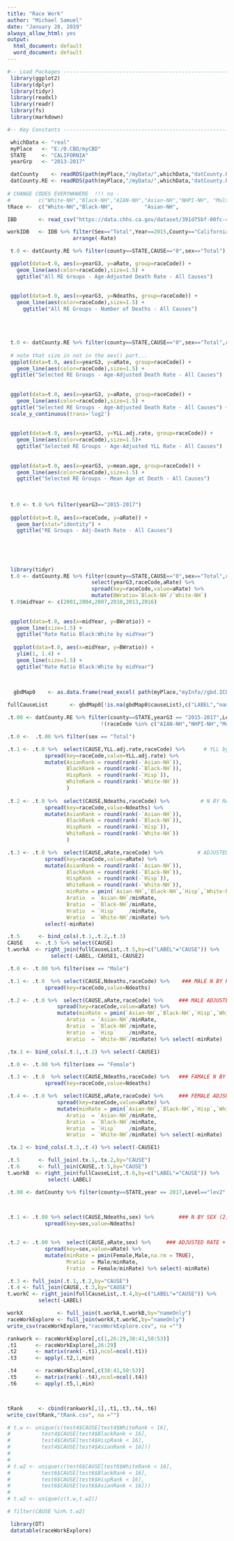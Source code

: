```yaml
---
title: "Race Work"
author: "Michael Samuel"
date: "January 28, 2019"
always_allow_html: yes
output:
  html_document: default
  word_document: default
---
```

```r

#-- Load Packages ------------------------------------------------------------
 library(ggplot2)
 library(dplyr)
 library(tidyr)
 library(readxl)
 library(readr) 
 library(fs)
 library(markdown)

#-- Key Constants -----------------------------------------------------------

 whichData <- "real"
 myPlace   <- "E:/0.CBD/myCBD"
 STATE     <- "CALIFORNIA"
 yearGrp   <- "2013-2017"

 datCounty    <- readRDS(path(myPlace,"/myData/",whichData,"datCounty.RDS"))
 datCounty.RE <- readRDS(path(myPlace,"/myData/",whichData,"datCounty.RE.RDS"))
 
# CHANGE CODES EVERYWHWERE  !!! no -
#         c("White-NH","Black-NH","AIAN-NH","Asian-NH","NHPI-NH", "Multi-NH","Hisp")
tRace <-  c("White-NH","Black-NH",          "Asian-NH",                      "Hisp")

```



```r

IBD       <- read_csv("https://data.chhs.ca.gov/dataset/391d75bf-00fc-4fd7-b00d-9bd16bbe01c0/resource/741f25e1-db50-436a-a6a9-7b840176edbf/download/infectious-disease-cases-by-county-year-and-sex.csv")

workIDB   <- IDB %>% filter(Sex=="Total",Year==2015,County=="California") %>%
                     arrange(-Rate)


```





```r

 t.0 <- datCounty.RE %>% filter(county==STATE,CAUSE=="0",sex=="Total")

 ggplot(data=t.0, aes(x=yearG3, y=aRate, group=raceCode)) +
   geom_line(aes(color=raceCode),size=1.5) +
   ggtitle("All RE Groups - Age-Adjusted Death Rate - All Causes") 
 
 
 ggplot(data=t.0, aes(x=yearG3, y=Ndeaths, group=raceCode)) +
   geom_line(aes(color=raceCode),size=1.5) +
     ggtitle("All RE Groups - Number of Deaths - All Causes") 

```

<br>
<br>

```r

 

 
 t.0 <- datCounty.RE %>% filter(county==STATE,CAUSE=="0",sex=="Total",raceCode %in% tRace)
 
 # note that size in not in the aes() part...
 ggplot(data=t.0, aes(x=yearG3, y=aRate, group=raceCode)) +
   geom_line(aes(color=raceCode),size=1.5) +
 ggtitle("Selected RE Groups - Age-Adjusted Death Rate - All Causes") 
 
 
 ggplot(data=t.0, aes(x=yearG3, y=aRate, group=raceCode)) +
   geom_line(aes(color=raceCode),size=1.5) +
 ggtitle("Selected RE Groups - Age-Adjusted Death Rate - All Causes") +
 scale_y_continuous(trans='log2')
 
 
 ggplot(data=t.0, aes(x=yearG3, y=YLL.adj.rate, group=raceCode)) +
   geom_line(aes(color=raceCode),size=1.5)+
   ggtitle("Selected RE Groups - Age-Adjusted YLL Rate - All Causes") 
 
 
 ggplot(data=t.0, aes(x=yearG3, y=mean.age, group=raceCode)) +
   geom_line(aes(color=raceCode),size=1.5) +
   ggtitle("Selected RE Groups - Mean Age at Death - All Causes") 
 
 
 
 t.0 <- t.0 %>% filter(yearG3=="2015-2017")
 
 ggplot(data=t.0, aes(x=raceCode, y=aRate)) +
   geom_bar(stat="identity") +
   ggtitle("RE Groups - Adj-Death Rate - All Causes") 
 
 
 
 
 
 library(tidyr)
 t.0 <- datCounty.RE %>% filter(county==STATE,CAUSE=="0",sex=="Total",raceCode %in% c("White-NH","Black-NH")) %>%
                           select(yearG3,raceCode,aRate) %>%
                           spread(key=raceCode,value=aRate) %>%
                           mutate(BWratio=`Black-NH`/`White-NH`)
 t.0$midYear <- c(2001,2004,2007,2010,2013,2016)
 
 
 ggplot(data=t.0, aes(x=midYear, y=BWratio)) +
   geom_line(size=1.5) +
   ggtitle("Rate Ratio Black:White by midYear") 
 
  ggplot(data=t.0, aes(x=midYear, y=BWratio)) +
   ylim(1, 1.4) +
   geom_line(size=1.5) +
   ggtitle("Rate Ratio Black:White by midYear") 
 
 
```


```r
  gbdMap0    <- as.data.frame(read_excel( path(myPlace,"myInfo//gbd.ICD.Map.xlsx/"), sheet="main")) 

fullCauseList       <- gbdMap0[!is.na(gbdMap0$causeList),c("LABEL","nameOnly")] %>% arrange(LABEL)

```





```r

.t.00 <- datCounty.RE %>% filter(county==STATE,yearG3 == "2015-2017",Level=="lev2",
                              !(raceCode %in% c("AIAN-NH","NHPI-NH","Multi-NH")) )  

.t.0 <-  .t.00 %>% filter(sex == "Total")  

.t.1 <- .t.0 %>%  select(CAUSE,YLL.adj.rate,raceCode) %>%      # YLL by RACE + YLL RANK  (8)
            spread(key=raceCode,value=YLL.adj.rate) %>%
            mutate(AsianRank = round(rank(-`Asian-NH`)),
                   BlackRank = round(rank(-`Black-NH`)),
                   HispRank  = round(rank(-`Hisp`)),
                   WhiteRank = round(rank(-`White-NH`))
                   )
     
.t.2 <- .t.0 %>%  select(CAUSE,Ndeaths,raceCode) %>%          # N BY RACE + N RANK  (8)
            spread(key=raceCode,value=Ndeaths) %>%
            mutate(AsianRank = round(rank(-`Asian-NH`)),
                   BlackRank = round(rank(-`Black-NH`)),
                   HispRank  = round(rank(-`Hisp`)),
                   WhiteRank = round(rank(-`White-NH`))
                   )

.t.3 <- .t.0 %>%  select(CAUSE,aRate,raceCode) %>%           # ADJUSTED RATE BY RACE + RANK + RATIO (12)
            spread(key=raceCode,value=aRate) %>%
            mutate(AsianRank = round(rank(-`Asian-NH`)),
                   BlackRank = round(rank(-`Black-NH`)),
                   HispRank  = round(rank(-`Hisp`)),
                   WhiteRank = round(rank(-`White-NH`)),
                   minRate = pmin(`Asian-NH`,`Black-NH`,`Hisp`,`White-NH`,na.rm = TRUE),
                   Aratio  = `Asian-NH`/minRate,
                   Bratio  = `Black-NH`/minRate,
                   Hratio  = `Hisp`    /minRate,
                   Wratio  = `White-NH`/minRate) %>%
            select(-minRate)

.t.5      <- bind_cols(.t.1,.t.2,.t.3) 
CAUSE    <- .t.5 %>% select(CAUSE)
t.workA  <- right_join(fullCauseList,.t.5,by=c("LABEL"="CAUSE")) %>%
              select(-LABEL,-CAUSE1,-CAUSE2)

```



```r


.t.0 <- .t.00 %>% filter(sex == "Male")

.t.1 <- .t.0  %>% select(CAUSE,Ndeaths,raceCode) %>%    ### MALE N BY RACE (4)
            spread(key=raceCode,value=Ndeaths)

.t.2 <- .t.0 %>%  select(CAUSE,aRate,raceCode) %>%     ### MALE ADJUSTED RATE RATE + RATIO (8) 
                spread(key=raceCode,value=aRate) %>%
                mutate(minRate = pmin(`Asian-NH`,`Black-NH`,`Hisp`,`White-NH`,na.rm = TRUE),
                   Aratio  = `Asian-NH`/minRate,
                   Bratio  = `Black-NH`/minRate,
                   Hratio  = `Hisp`    /minRate,
                   Wratio  = `White-NH`/minRate) %>% select(-minRate)

.tx.1 <- bind_cols(.t.1,.t.2) %>% select(-CAUSE1)

.t.0 <- .t.00 %>% filter(sex == "Female")

.t.3 <- .t.0  %>% select(CAUSE,Ndeaths,raceCode) %>%   ### FAMALE N BY RACE (4)
            spread(key=raceCode,value=Ndeaths)

.t.4 <- .t.0 %>%  select(CAUSE,aRate,raceCode) %>%     ### FEMALE ADJSUTED RATE + RATIO  (8)
                spread(key=raceCode,value=aRate) %>%
                mutate(minRate = pmin(`Asian-NH`,`Black-NH`,`Hisp`,`White-NH`,na.rm = TRUE),
                   Aratio  = `Asian-NH`/minRate,
                   Bratio  = `Black-NH`/minRate,
                   Hratio  = `Hisp`    /minRate,
                   Wratio  = `White-NH`/minRate) %>% select(-minRate)

.tx.2 <- bind_cols(.t.3,.t.4) %>% select(-CAUSE1)

.t.5      <- full_join(.tx.1,.tx.2,by="CAUSE")
.t.6      <- full_join(CAUSE,.t.5,by="CAUSE")
t.workB  <- right_join(fullCauseList,.t.6,by=c("LABEL"="CAUSE")) %>%
             select(-LABEL)

```


```r


.t.00 <- datCounty %>% filter(county==STATE,year == 2017,Level=="lev2",sex %in% c("Male","Female"))

                             

.t.1 <- .t.00 %>% select(CAUSE,Ndeaths,sex) %>%        ### N BY SEX (2)
            spread(key=sex,value=Ndeaths)


.t.2 <- .t.00 %>%  select(CAUSE,aRate,sex) %>%     ### ADJUSTED RATE + RATIO (4)
            spread(key=sex,value=aRate) %>%
            mutate(minRate = pmin(Female,Male,na.rm = TRUE),
                   Mratio  = Male/minRate,
                   Fratio  = Female/minRate) %>% select(-minRate)

.t.3 <- full_join(.t.1,.t.2,by="CAUSE")
.t.4 <- full_join(CAUSE,.t.3,by="CAUSE")
t.workC <- right_join(fullCauseList,.t.4,by=c("LABEL"="CAUSE")) %>%
          select(-LABEL)

```





```r
workX           <- full_join(t.workA,t.workB,by="nameOnly")
raceWorkExplore <- full_join(workX,t.workC,by="nameOnly")
write_csv(raceWorkExplore,"raceWorkExplore.csv", na ="")

```



```r
rankwork <- raceWorkExplore[,c(1,26:29,38:41,50:53)]
.t1      <- raceWorkExplore[,26:29]
.t2      <- matrix(rank(-.t1),ncol=ncol(.t1))
.t3      <- apply(.t2,1,min)

.t4      <- raceWorkExplore[,c(38:41,50:53)]
.t5      <- matrix(rank(-.t4),ncol=ncol(.t4))
.t6      <- apply(.t5,1,min)



tRank     <- cbind(rankwork[,1],.t1,.t3,.t4,.t6)
write_csv(tRank,"tRank.csv", na ="")


```





```r
# t.w <- unique(c(test4$CAUSE[test4$WhiteRank < 16],
#          test4$CAUSE[test4$BlackRank < 16],
#          test4$CAUSE[test4$HispRank < 16],
#          test4$CAUSE[test4$AsianRank < 16]))
# 
# 
# t.w2 <- unique(c(test6$CAUSE[test6$WhiteRank < 16],
#          test6$CAUSE[test6$BlackRank < 16],
#          test6$CAUSE[test6$HispRank < 16],
#          test6$CAUSE[test6$AsianRank < 16]))
# 
# t.w2 <- unique(c(t.w,t.w2))

# filter(CAUSE %in% t.w2) 

```  



```r
 library(DT)
 datatable(raceWorkExplore)
```


